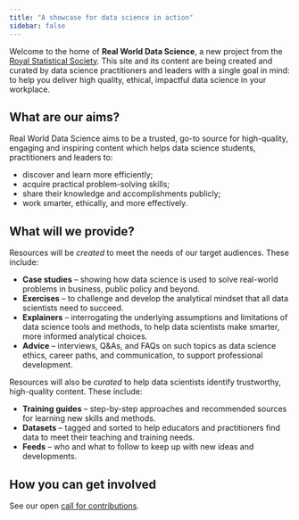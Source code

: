 ```yaml
---
title: "A showcase for data science in action"
sidebar: false
---
```


Welcome to the home of **Real World Data Science**, a new project from the [Royal Statistical Society](https://rss.org.uk/). This site and its content are being created and curated by data science practitioners and leaders with a single goal in mind: to help you deliver high quality, ethical, impactful data science in your workplace.

## What are our aims?
Real World Data Science aims to be a trusted, go-to source for high-quality, engaging and inspiring content which helps data science students, practitioners and leaders to: 

* discover and learn more efficiently;  
* acquire practical problem-solving skills;  
* share their knowledge and accomplishments publicly;  
* work smarter, ethically, and more effectively.  

## What will we provide?
Resources will be *created* to meet the needs of our target audiences. These include: 

* **Case studies** – showing how data science is used to solve real-world problems in business, public policy and beyond. 
* **Exercises** – to challenge and develop the analytical mindset that all data scientists need to succeed. 
* **Explainers** – interrogating the underlying assumptions and limitations of data science tools and methods, to help data scientists make smarter, more informed analytical choices.   
* **Advice** – interviews, Q&As, and FAQs on such topics as data science ethics, career paths, and communication, to support professional development. 

Resources will also be *curated* to help data scientists identify trustworthy, high-quality content. These include: 

* **Training guides** – step-by-step approaches and recommended sources for learning new skills and methods. 
* **Datasets** – tagged and sorted to help educators and practitioners find data to meet their teaching and training needs. 
* **Feeds** – who and what to follow to keep up with new ideas and developments.

## How you can get involved
See our open [call for contributions](contributor-docs/call-for-contributions.qmd).